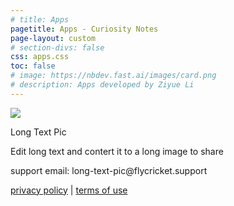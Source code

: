 ```yaml
---
# title: Apps
pagetitle: Apps - Curiosity Notes
page-layout: custom
# section-divs: false
css: apps.css
toc: false
# image: https://nbdev.fast.ai/images/card.png
# description: Apps developed by Ziyue Li
---
```


::::::{.long-text-pic}
:::::{.grid .gap-0 .container}
::::{.g-col-12 .g-col-lg-7 .g-col-md-6}
![](images/Long-Text-Pic-banner.png)
::::

::::{.text .g-col-12 .g-col-lg-5 .g-col-md-6}
[Long Text Pic]{.app-name}

[Edit long text and contert it
to a long image to share]{.app-subtitle}

:::{.support}
support email: long-text-pic@flycricket.support

[privacy policy](https://doc-hosting.flycricket.io/long-text-pic-privacy-policy/9fb63f5d-7387-4a59-a7b5-e9f31aff2121/privacy)   |   [terms of use](https://doc-hosting.flycricket.io/long-text-pic-terms-of-use/225e88ee-450f-4fad-8403-42113088f4b6/terms)
:::
::::
:::::
::::::